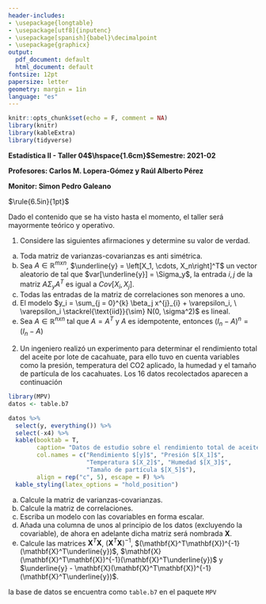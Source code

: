 ```yaml
---
header-includes:
- \usepackage{longtable}
- \usepackage[utf8]{inputenc}
- \usepackage[spanish]{babel}\decimalpoint
- \usepackage{graphicx}
output:
  pdf_document: default
  html_document: default
fontsize: 12pt
papersize: letter
geometry: margin = 1in
language: "es"
---
```


```r
knitr::opts_chunk$set(echo = F, comment = NA)
library(knitr)
library(kableExtra)
library(tidyverse)
```

**Estadística II - Taller 04$\hspace{1.6cm}$Semestre: 2021-02**

**Profesores: Carlos M. Lopera-Gómez y Raúl Alberto Pérez**

**Monitor: Simon Pedro Galeano**

$\rule{6.5in}{1pt}$

Dado el contenido que se ha visto hasta el momento, el taller será mayormente
teórico y operativo.

1. Considere las siguientes afirmaciones y determine su valor de verdad.
a) Toda matriz de varianzas-covarianzas es anti simétrica.
b) Sea $A \in \mathbb{R}^{mxn}$, $\underline{y} = \left[X_1, \cdots, X_n\right]^T$ un vector aleatorio de tal que $var[\underline{y}] = \Sigma_y$, la entrada $i,j$
de la matriz $A \Sigma_y A^T$ es igual a $Cov[X_i, X_j]$.
c) Todas las entradas de la matriz de correlaciones son menores a uno.
d) El modelo $y_i = \sum_{j = 0}^{k} \beta_j x^{j}_{i} + \varepsilon_i, \ \varepsilon_i \stackrel{\text{iid}}{\sim} N(0, \sigma^2)$ es lineal.
e) Sea $A \in \mathbb{R}^{nxn}$ tal que $A = A^{T}$ y $A$ es idempotente, entonces
$(I_{n} - A)^{n} = (I_{n} - A)$

2. Un ingeniero realizó un experimento para determinar el rendimiento total 
del aceite por lote de cacahuate, para ello tuvo en cuenta variables como la
presión, temperatura del CO2 aplicado, la humedad y el tamaño de partícula de
los cacahuates. Los 16 datos recolectados aparecen a continuación

\includegraphics{tabla.png}

```r
library(MPV)
datos <- table.b7 

datos %>%
  select(y, everything()) %>%
  select(-x4) %>%
  kable(booktab = T, 
        caption= "Datos de estudio sobre el rendimiento total de aceite por lote de cacahuate.",
        col.names = c("Rendimiento $[y]$", "Presión $[X_1]$",
                      "Temperatura $[X_2]$", "Humedad $[X_3]$",
                      "Tamaño de partícula $[X_5]$"),
        align = rep("c", 5), escape = F) %>%
  kable_styling(latex_options = "hold_position")
```

a) Calcule la matriz de varianzas-covarianzas. 
b) Calcule la matriz de correlaciones. 
c) Escriba un modelo con las covariables en forma escalar. 
d) Añada una columna de unos al principio de los datos (excluyendo la covariable), de ahora en adelante dicha matriz será nombrada $\mathbf{X}$.
e) Calcule las matrices $\mathbf{X}^T\mathbf{X}$, $(\mathbf{X}^T\mathbf{X})^{-1}$,
$(\mathbf{X}^T\mathbf{X})^{-1}(\mathbf{X}^T\underline{y})$,
$\mathbf{X}(\mathbf{X}^T\mathbf{X})^{-1}(\mathbf{X}^T\underline{y})$ y 
$\underline{y} - \mathbf{X}(\mathbf{X}^T\mathbf{X})^{-1}(\mathbf{X}^T\underline{y})$.

\textbf{Nota:} la base de datos se encuentra como `table.b7` en el paquete
`MPV`